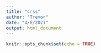 ```yaml
---
title: "crss"
author: "Trevor"
date: "4/8/2021"
output: html_document
---
```


```r
knitr::opts_chunk$set(echo = TRUE)
```


